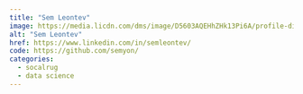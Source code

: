 ```yaml
---
title: "Sem Leontev"
image: https://media.licdn.com/dms/image/D5603AQEHhZHk13Pi6A/profile-displayphoto-shrink_400_400/0/1681157080562?e=1715212800&v=beta&t=pTBNR3OAZcE_Xmnd26HOaexL10a41dWa1qZg90bXXZs
alt: "Sem Leontev"
href: https://www.linkedin.com/in/semleontev/
code: https://github.com/semyon/
categories:
  - socalrug
  - data science
---
```

